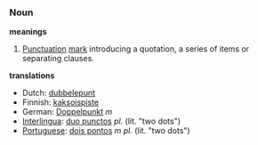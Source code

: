 ===Noun===

'''meanings'''
#[[Punctuation]] [[mark]] introducing a quotation, a series of items or separating clauses.

'''translations'''
*Dutch: [[dubbelepunt]]
*Finnish: [[kaksoispiste]]
*German: [[Doppelpunkt]] ''m''
*[[Interlingua]]: [[duo punctos]] ''pl.'' (lit. "two dots")
*[[Portuguese]]: [[dois pontos]] ''m'' ''pl.'' (lit. "two dots")